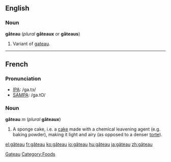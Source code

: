 ==English==
===Noun===
'''gâteau''' (''plural'' '''gâteaux''' or '''gâteaus''')

#Variant of [[gateau]].

----
==French==

===Pronunciation===
*[[w:IPA|IPA]]: /ɡa.tɔ/
*[[w:SAMPA|SAMPA]]: /ga.tO/

<!--
The word is used in English (e.g. in cookbooks). Should it be listed as English, with an etymological entry making the source clear?

This has been done.  See "gateau" -- [[User:Paul G|Paul G]] 16:06, 15 Apr 2004 (UTC)
-->

===Noun===
'''gâteau''' ''m'' (''plural'' '''gâteaux''')

#A sponge cake, i.e. a [[cake]] made with a chemical leavening agent (e.g. baking powder), making it light and airy (as opposed to a denser [[torte]]).

[[Category:English words spelled with diacritics or ligatures|Gateau]]
[[Category:Foods]]

[[el:gâteau]]
[[fr:gâteau]]
[[ko:gâteau]]
[[io:gâteau]]
[[hu:gâteau]]
[[ja:gâteau]]
[[zh:gâteau]]
